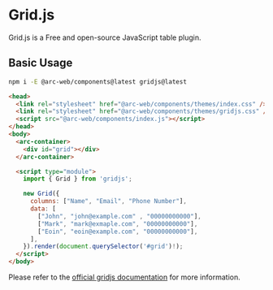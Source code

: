 
<Meta title="Intergrations/Grid.js" />

# Grid.js

Grid.js is a Free and open-source JavaScript table plugin.

## Basic Usage

```bash
npm i -E @arc-web/components@latest gridjs@latest
```

```html
<head>
  <link rel="stylesheet" href="@arc-web/components/themes/index.css" />
  <link rel="stylesheet" href="@arc-web/components/themes/gridjs.css" />
  <script src="@arc-web/components/index.js"></script>
</head>
<body>
  <arc-container>
    <div id="grid"></div>
  </arc-container>

  <script type="module">
    import { Grid } from 'gridjs';

    new Grid({
      columns: ["Name", "Email", "Phone Number"],
      data: [
        ["John", "john@example.com" , "00000000000"],
        ["Mark", "mark@exmaple.com", "00000000000"],
        ["Eoin", "eoin@example.com", "00000000000"],
      ],
    }).render(document.querySelector('#grid')!);
  </script>
</body>
```

Please refer to the [official gridjs documentation](https://gridjs.io/) for more information.
